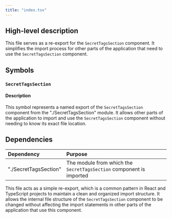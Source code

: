```yaml
---
title: "index.tsx"
---
```


## High-level description
This file serves as a re-export for the `SecretTagsSection` component. It simplifies the import process for other parts of the application that need to use the `SecretTagsSection` component.

## Symbols

### `SecretTagsSection`
#### Description
This symbol represents a named export of the `SecretTagsSection` component from the "./SecretTagsSection" module. It allows other parts of the application to import and use the `SecretTagsSection` component without needing to know its exact file location.

## Dependencies
| Dependency | Purpose |
|:-----------|:--------|
| "./SecretTagsSection" | The module from which the `SecretTagsSection` component is imported |

This file acts as a simple re-export, which is a common pattern in React and TypeScript projects to maintain a clean and organized import structure. It allows the internal file structure of the `SecretTagsSection` component to be changed without affecting the import statements in other parts of the application that use this component.